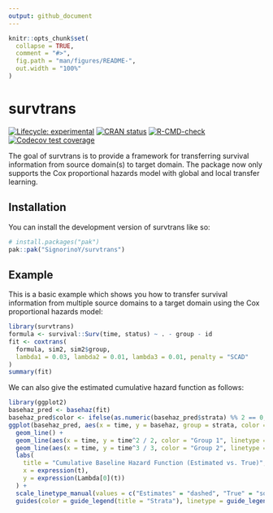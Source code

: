 ```yaml
---
output: github_document
---
```


<!-- README.md is generated from README.Rmd. Please edit that file -->

```r
knitr::opts_chunk$set(
  collapse = TRUE,
  comment = "#>",
  fig.path = "man/figures/README-",
  out.width = "100%"
)
```

# survtrans

<!-- badges: start -->
[![Lifecycle: experimental](https://img.shields.io/badge/lifecycle-experimental-orange.svg)](https://lifecycle.r-lib.org/articles/stages.html#experimental)
[![CRAN status](https://www.r-pkg.org/badges/version/survtrans)](https://CRAN.R-project.org/package=survtrans)
[![R-CMD-check](https://github.com/SignorinoY/survtrans/actions/workflows/R-CMD-check.yaml/badge.svg)](https://github.com/SignorinoY/survtrans/actions/workflows/R-CMD-check.yaml)
[![Codecov test coverage](https://codecov.io/gh/SignorinoY/survtrans/graph/badge.svg)](https://app.codecov.io/gh/SignorinoY/survtrans)
<!-- badges: end -->

The goal of survtrans is to provide a framework for transferring survival information from source domain(s) to target domain. The package now only supports the Cox proportional hazards model with global and local transfer learning.

## Installation

You can install the development version of survtrans like so:

```r
# install.packages("pak")
pak::pak("SignorinoY/survtrans")
```

## Example

This is a basic example which shows you how to transfer survival information from multiple source domains to a target domain using the Cox proportional hazards model:

```r
library(survtrans)
formula <- survival::Surv(time, status) ~ . - group - id
fit <- coxtrans(
  formula, sim2, sim2$group,
  lambda1 = 0.03, lambda2 = 0.01, lambda3 = 0.01, penalty = "SCAD"
)
summary(fit)
```

We can also give the estimated cumulative hazard function as follows:
```r
library(ggplot2)
basehaz_pred <- basehaz(fit)
basehaz_pred$color <- ifelse(as.numeric(basehaz_pred$strata) %% 2 == 0, "Group 2", "Group 1")
ggplot(basehaz_pred, aes(x = time, y = basehaz, group = strata, color = factor(color), linetype = "Estimates")) +
  geom_line() +
  geom_line(aes(x = time, y = time^2 / 2, color = "Group 1", linetype = "True")) +
  geom_line(aes(x = time, y = time^3 / 3, color = "Group 2", linetype = "True")) +
  labs(
    title = "Cumulative Baseline Hazard Function (Estimated vs. True)",
    x = expression(t),
    y = expression(Lambda[0](t))
  ) +
  scale_linetype_manual(values = c("Estimates" = "dashed", "True" = "solid")) +
  guides(color = guide_legend(title = "Strata"), linetype = guide_legend(title = "Line Type"))

```
